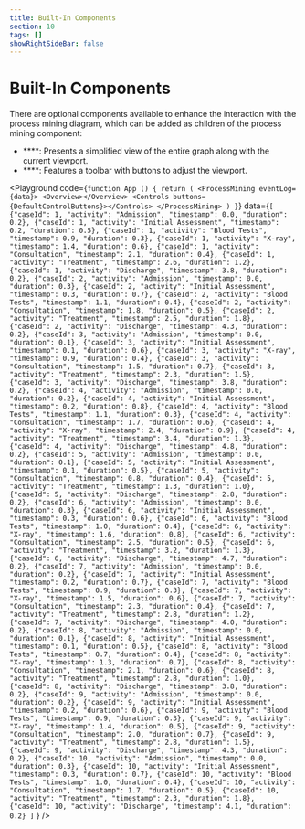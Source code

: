 ```yaml
---
title: Built-In Components
section: 10
tags: []
showRightSideBar: false
---
```


# Built-In Components

There are optional components available to enhance the interaction with the process mining diagram, which can be added as children of the process mining component:
<ul className="list-disc ml-4">
    <li>**<TypeLink type="Overview" />**: Presents a simplified view of the entire graph along with the current viewport.</li>
    <li>**<TypeLink type="Controls" />**: Features a toolbar with buttons to adjust the viewport.</li>
</ul>


<Playground
  code={`
    function App () {
      return (
        <ProcessMining eventLog={data}>
          <Overview></Overview>
          <Controls buttons={DefaultControlButtons}></Controls>
        </ProcessMining>
      )
    }
  `}
  data={`[
    {"caseId": 1, "activity": "Admission", "timestamp": 0.0, "duration": 0.2},
    {"caseId": 1, "activity": "Initial Assessment", "timestamp": 0.2, "duration": 0.5},
    {"caseId": 1, "activity": "Blood Tests", "timestamp": 0.9, "duration": 0.3},
    {"caseId": 1, "activity": "X-ray", "timestamp": 1.4, "duration": 0.6},
    {"caseId": 1, "activity": "Consultation", "timestamp": 2.1, "duration": 0.4},
    {"caseId": 1, "activity": "Treatment", "timestamp": 2.6, "duration": 1.2},
    {"caseId": 1, "activity": "Discharge", "timestamp": 3.8, "duration": 0.2},
    {"caseId": 2, "activity": "Admission", "timestamp": 0.0, "duration": 0.3},
    {"caseId": 2, "activity": "Initial Assessment", "timestamp": 0.3, "duration": 0.7},
    {"caseId": 2, "activity": "Blood Tests", "timestamp": 1.1, "duration": 0.4},
    {"caseId": 2, "activity": "Consultation", "timestamp": 1.8, "duration": 0.5},
    {"caseId": 2, "activity": "Treatment", "timestamp": 2.5, "duration": 1.8},
    {"caseId": 2, "activity": "Discharge", "timestamp": 4.3, "duration": 0.2},
    {"caseId": 3, "activity": "Admission", "timestamp": 0.0, "duration": 0.1},
    {"caseId": 3, "activity": "Initial Assessment", "timestamp": 0.1, "duration": 0.6},
    {"caseId": 3, "activity": "X-ray", "timestamp": 0.9, "duration": 0.4},
    {"caseId": 3, "activity": "Consultation", "timestamp": 1.5, "duration": 0.7},
    {"caseId": 3, "activity": "Treatment", "timestamp": 2.3, "duration": 1.5},
    {"caseId": 3, "activity": "Discharge", "timestamp": 3.8, "duration": 0.2},
    {"caseId": 4, "activity": "Admission", "timestamp": 0.0, "duration": 0.2},
    {"caseId": 4, "activity": "Initial Assessment", "timestamp": 0.2, "duration": 0.8},
    {"caseId": 4, "activity": "Blood Tests", "timestamp": 1.1, "duration": 0.3},
    {"caseId": 4, "activity": "Consultation", "timestamp": 1.7, "duration": 0.6},
    {"caseId": 4, "activity": "X-ray", "timestamp": 2.4, "duration": 0.9},
    {"caseId": 4, "activity": "Treatment", "timestamp": 3.4, "duration": 1.3},
    {"caseId": 4, "activity": "Discharge", "timestamp": 4.8, "duration": 0.2},
    {"caseId": 5, "activity": "Admission", "timestamp": 0.0, "duration": 0.1},
    {"caseId": 5, "activity": "Initial Assessment", "timestamp": 0.1, "duration": 0.5},
    {"caseId": 5, "activity": "Consultation", "timestamp": 0.8, "duration": 0.4},
    {"caseId": 5, "activity": "Treatment", "timestamp": 1.3, "duration": 1.0},
    {"caseId": 5, "activity": "Discharge", "timestamp": 2.8, "duration": 0.2},
    {"caseId": 6, "activity": "Admission", "timestamp": 0.0, "duration": 0.3},
    {"caseId": 6, "activity": "Initial Assessment", "timestamp": 0.3, "duration": 0.6},
    {"caseId": 6, "activity": "Blood Tests", "timestamp": 1.0, "duration": 0.4},
    {"caseId": 6, "activity": "X-ray", "timestamp": 1.6, "duration": 0.8},
    {"caseId": 6, "activity": "Consultation", "timestamp": 2.5, "duration": 0.5},
    {"caseId": 6, "activity": "Treatment", "timestamp": 3.2, "duration": 1.3},
    {"caseId": 6, "activity": "Discharge", "timestamp": 4.7, "duration": 0.2},
    {"caseId": 7, "activity": "Admission", "timestamp": 0.0, "duration": 0.2},
    {"caseId": 7, "activity": "Initial Assessment", "timestamp": 0.2, "duration": 0.7},
    {"caseId": 7, "activity": "Blood Tests", "timestamp": 0.9, "duration": 0.3},
    {"caseId": 7, "activity": "X-ray", "timestamp": 1.5, "duration": 0.6},
    {"caseId": 7, "activity": "Consultation", "timestamp": 2.3, "duration": 0.4},
    {"caseId": 7, "activity": "Treatment", "timestamp": 2.8, "duration": 1.2},
    {"caseId": 7, "activity": "Discharge", "timestamp": 4.0, "duration": 0.2},
    {"caseId": 8, "activity": "Admission", "timestamp": 0.0, "duration": 0.1},
    {"caseId": 8, "activity": "Initial Assessment", "timestamp": 0.1, "duration": 0.5},
    {"caseId": 8, "activity": "Blood Tests", "timestamp": 0.7, "duration": 0.4},
    {"caseId": 8, "activity": "X-ray", "timestamp": 1.3, "duration": 0.7},
    {"caseId": 8, "activity": "Consultation", "timestamp": 2.1, "duration": 0.6},
    {"caseId": 8, "activity": "Treatment", "timestamp": 2.8, "duration": 1.0},
    {"caseId": 8, "activity": "Discharge", "timestamp": 3.8, "duration": 0.2},
    {"caseId": 9, "activity": "Admission", "timestamp": 0.0, "duration": 0.2},
    {"caseId": 9, "activity": "Initial Assessment", "timestamp": 0.2, "duration": 0.6},
    {"caseId": 9, "activity": "Blood Tests", "timestamp": 0.9, "duration": 0.3},
    {"caseId": 9, "activity": "X-ray", "timestamp": 1.4, "duration": 0.5},
    {"caseId": 9, "activity": "Consultation", "timestamp": 2.0, "duration": 0.7},
    {"caseId": 9, "activity": "Treatment", "timestamp": 2.8, "duration": 1.5},
    {"caseId": 9, "activity": "Discharge", "timestamp": 4.3, "duration": 0.2},
    {"caseId": 10, "activity": "Admission", "timestamp": 0.0, "duration": 0.3},
    {"caseId": 10, "activity": "Initial Assessment", "timestamp": 0.3, "duration": 0.7},
    {"caseId": 10, "activity": "Blood Tests", "timestamp": 1.0, "duration": 0.4},
    {"caseId": 10, "activity": "Consultation", "timestamp": 1.7, "duration": 0.5},
    {"caseId": 10, "activity": "Treatment", "timestamp": 2.3, "duration": 1.8},
    {"caseId": 10, "activity": "Discharge", "timestamp": 4.1, "duration": 0.2}
  ]`
}
/>